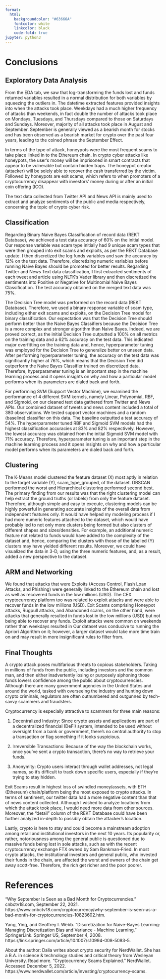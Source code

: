 ```yaml
---
format:
  html:
    backgroundcolor: "#63666A"
    fontcolor: white
    linkcolor: black
    code-fold: true
jupyter: python3
---
```


# Conclusions

## Exploratory Data Analysis

From the EDA tab, we saw that log-transforming the funds lost and funds returned variables resulted in a normal distribution for both variables by squeezing the outliers in. The datetime extracted features provided insights into when the attacks took place. Weekdays had a much higher frequency of attacks than weekends, in fact double the number of attacks took place on Mondays, Tuesdays, and Thursdays compared to those on Saturdays and Sundays. Moreover, majority of all attacks took place in August and September. September is generally viewed as a bearish month for stocks and has been observed as a bearish market for crypto over the past four years, leading to the coined phrase the September Effect. 

In terms of the type of attack, honeypots were the most frequent scams to take place linked in to the Ethereum chain. In crypto cyber attacks like honeypots, the user's money will be imprisoned in smart contracts that appear to be vulnerable but contain hidden traps. The honeypot creator (attacker) will be solely able to recover the cash transferred by the victim. Followed by honeypots are exit scams, which refers to when promoters of a cryptocurrency disappear with investors' money during or after an initial coin offering (ICO). 

The text data collected from Twitter API and News API is mainly used to extract and analyze sentiments of  the public and media respectively, concerning the topic of crypto cyber risk. 

## Classification

Regarding Binary Naive Bayes Classification of record data (REKT Database), we achieved a test data accuracy of 60% on the initial model. Our response variable was scam type initially had 9 unique scam types that were then grouped into exit scams and exploits, as per the REKT Database update. I then discretized the log funds variables and saw the accuracy by 12% on the test data. Therefore, discretizing numeric variables before running Naive Bayes should be promoted for better results. Regarding Twitter and News Text data classification, I first extracted sentiments of each tweet and article using NLTK's Vader library and then discretized the sentiments into Positive or Negative for Multinomial Naive Bayes Classification. The test accuracy obtained on the merged text data was 75%.

The Decision Tree model was performed on the record data (REKT Database). Therefore, we used a binary response variable of scam type, including either exit scams and exploits, on the Decision Tree model for binary classification. Our expectation was that the Decision Tree should perform better than the Naive Bayes Classifiers because the Decision Tree is a more complex and stronger algorithm than Naive Bayes. Indeed, we are proved correct, as the initial Decision Tree outputted a 100% on all metrics on the training data and a 62% accuracy on the test data. This indicated major overfitting on the training data and, hence, hyperparameter tuning was employed for the Decision Tree to generalize better on unseen data. After performing hyperparameter tuning, the accuracy on the test data was significantly higher at 76%, which means that the Decision Tree did outperform the Naive Bayes Classifier trained on discretized data. Therefore, hyperparameter tuning is an important step in the machine learning process and it opens insights on why and how a particular model performs when its parameters are dialed back and forth.

For performing SVM (Support Vector Machine), we examined the performance of 4 different SVM kernels, namely Linear, Polynomial, RBF, and Sigmoid, on our cleaned text data gathered from Twitter and News APIs. Our combined dataset of tweets and news content included a total of 380 observations. We tested support vector machines and a random (baseline) classifier on this data. The baseline outputted a test accuracy of 54%. The hyperparameter tuned RBF and Sigmoid SVM models had the highest classification accuracies at 83% and 82% respectively. However, the lowest accuracy was obtained from the initial Sigmoid SVM model with 71% accuracy. Therefore, hyperparameter tuning is an important step in the machine learning process and it opens insights on why and how a particular model performs when its parameters are dialed back and forth.

## Clustering

The K-Means model clustered the feature dataset (X) most aptly in relation to the target variable (Y), scam_type_grouped, of the dataset. DBSCAN performed the worst and Hierarchical clustering performed second best. The primary finding from our results was that the right clustering model can help extract the ground truths (or labels) from only the feature dataset. Therefore, although simple and easy to execute, clustering models can be highly powerful in generating accurate insights of the overall data from independent features only. It would have helped my modeling process if I had more numeric features attached to the dataset, which would have probably led to not only more clusters being formed but also clusters of different shapes and sizes/densities. For example, an additional numeric feature not related to funds would have added to the complexity of the dataset and, hence, comparing the clusters with those of the labelled (Y) clusters may have yielded different results. Moreover, we could have visualized the data in 3-D, using the three numeric features, and, as a result, added a new perspective to the dataset.


## ARM and Networking

We found that attacks that were Exploits (Access Control, Flash Loan Attacks, and Phishing) were generally linked to the Ethereum chain and lost as well as recovered funds in the low millions (USD). The CEX cryptocurrency platform too was related to exploit attacks and were able to recover funds in the low millions (USD). Exit Scams comprising Honeypot attacks, Rugpull attacks, and Abandoned scams, on the other hand, were attacks that generally resulted in funds lost in the low millions (USD) but not being able to recover any funds. Exploit attacks were common on weekends rather than weekdays resulted in Our dataset was conducive to running the Apriori Algorithm on it; however, a larger dataset would take more time train on and may result in more insignificant rules to filter from.

## Final Thoughts

A crypto attack poses multifarious threats to copious stakeholders. Taking in millions of funds from the public, including investors and the common man, and then either inadvertently losing or purposely siphoning those funds lowers confidence among the public about cryptocurrencies. Although there are many government agencies in the United States and around the world, tasked with overseeing the industry and hunting down crypto criminals, regulators are often outnumbered and outgunned by tech-savvy scammers and fraudsters.

Cryptocurrency is especially attractive to scammers for three main reasons: 

1. Decentralized Industry: Since crypto assets and applications are part of a decentralized financial (DeFi) system, intended to be used without oversight from a bank or government, there’s no central authority to stop a transaction or flag something if it looks suspicious.

2. Irreversible Transactions: Because of the way the blockchain works, once you’ve sent a crypto transaction, there’s no way to retrieve your funds.

3. Anonymity: Crypto users interact through wallet addresses, not legal names, so it’s difficult to track down specific users, especially if they’re trying to stay hidden.

Exit Scams result in highest loss of swindled money/assets, with ETH (Ethereum) chain/platform being the most exposed to crypto attacks. In terms of sentiment, our twitter data had a more negative content than that of news content collected. Although I wished to analyze locations from which the attack took place, I would need more data from other sources. Moreover, the "detail" column of the REKT Database could have been further analyzed in-depth to possibly obtain the attacker's location. 

Lastly, crypto is here to stay and could become a mainstream adoption among retail and institutional investors in the next 10 years. Its popularity or, rather, notoriousness among the general public is questioned due to massive funds being lost in sole attacks, such as with the recent cryptocurrency exchange FTX owned by Sam Bankman-Fried. In most crypto attacks, the institutional investors and general public, who invested their funds in the chain, are affected the worst and owners of the chain get away scott-free. Therefore, the rich get richer and the poor poorer.

# References

“Why September Is Seen as a Bad Month for Cryptocurrencies.” cnbctv18.com, September 22, 2021. https://www.cnbctv18.com/cryptocurrency/why-september-is-seen-as-a-bad-month-for-cryptocurrencies-10823602.htm. 

Yang, Ying, and Geoffrey I. Webb. “Discretization for Naive-Bayes Learning: Managing&nbsp;Discretization Bias and Variance - Machine Learning.” SpringerLink. Springer US, September 4, 2008. https://link.springer.com/article/10.1007/s10994-008-5083-5. 

About the author: Dalia writes about crypto security for NerdWallet. She has a B.A. in science &amp; technology studies and critical theory from Wesleyan University. Read more. “Cryptocurrency Scams Explained.” NerdWallet. Accessed December 5, 2022. https://www.nerdwallet.com/article/investing/cryptocurrency-scams. 


